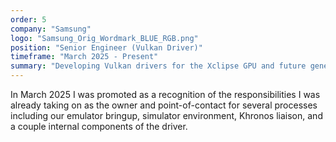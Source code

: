 ```yaml
---
order: 5
company: "Samsung"
logo: "Samsung_Orig_Wordmark_BLUE_RGB.png"
position: "Senior Engineer (Vulkan Driver)"
timeframe: "March 2025 - Present"
summary: "Developing Vulkan drivers for the Xclipse GPU and future generations. Responsibilities include new feature development, pre-silicon bringup, and Khronos tracking."
---
```


In March 2025 I was promoted as a recognition of the responsibilities I was already taking on as the owner and point-of-contact for several processes including our emulator bringup, simulator environment, Khronos liaison, and a couple internal components of the driver.